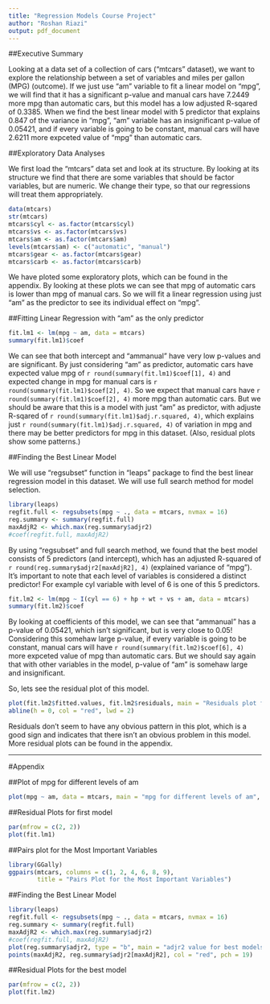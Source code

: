 ```yaml
---
title: "Regression Models Course Project"
author: "Roshan Riazi"
output: pdf_document
---
```


##Executive Summary

Looking at a data set of a collection of cars ("mtcars" dataset), we want to explore the relationship between a set of variables and miles per gallon (MPG) (outcome). If we just use "am" variable to fit a linear model on "mpg", we will find that it has a significant p-value and manual cars have 7.2449 more mpg than automatic cars, but this model has a low adjusted R-sqared of 0.3385. When we find the best linear model with 5 predictor that explains 0.847 of the variance in "mpg", "am" variable has an insignificant p-value of 0.05421, and if every variable is going to be constant, manual cars will have 2.6211 more expceted value of "mpg" than automatic cars.

##Exploratory Data Analyses

We first load the "mtcars" data set and look at its structure. By looking at its structure we find that there are some variables that should be factor variables, but are numeric. We change their type, so that our regressions will treat them appropriately.

```r
data(mtcars)
str(mtcars)
mtcars$cyl <- as.factor(mtcars$cyl)
mtcars$vs <- as.factor(mtcars$vs)
mtcars$am <- as.factor(mtcars$am)
levels(mtcars$am) <- c("automatic", "manual")
mtcars$gear <- as.factor(mtcars$gear)
mtcars$carb <- as.factor(mtcars$carb)
```

We have ploted some exploratory plots, which can be found in the appendix. By looking at these plots we can see that mpg of automatic cars is lower than mpg of manual cars. So we will fit a linear regression using just "am" as the predictor to see its individual effect on "mpg".

##Fitting Linear Regression with "am" as the only predictor

```r
fit.lm1 <- lm(mpg ~ am, data = mtcars)
summary(fit.lm1)$coef
```

We can see that both intercept and "ammanual" have very low p-values and are significant. By just considering "am" as predictor, automatic cars have expected value mpg of `r round(summary(fit.lm1)$coef[1], 4)` and expected change in mpg for manual cars is `r round(summary(fit.lm1)$coef[2], 4)`. So we expect that manual cars have `r round(summary(fit.lm1)$coef[2], 4)` more mpg than automatic cars. But we should be aware that this is a model with just "am" as predictor, with adjuste R-sqared of `r round(summary(fit.lm1)$adj.r.squared, 4)`, which explains just `r round(summary(fit.lm1)$adj.r.squared, 4)` of variation in mpg and there may be better predictors for mpg in this dataset. (Also, residual plots show some patterns.)

##Finding the Best Linear Model

We will use "regsubset" function in "leaps" package to find the best linear regression model in this dataset. We will use full search method for model selection.

```r
library(leaps)
regfit.full <- regsubsets(mpg ~ ., data = mtcars, nvmax = 16)
reg.summary <- summary(regfit.full)
maxAdjR2 <- which.max(reg.summary$adjr2)
#coef(regfit.full, maxAdjR2)
```

By using "regsubset" and full search method, we found that the best model consists of 5 predictors (and intercept), which has an adjusted R-squared of `r round(reg.summary$adjr2[maxAdjR2], 4)` (explained variance of "mpg"). It's important to note that each level of variables is considered a distinct predictor! For example cyl variable with level of 6 is one of this 5 predictors. 

```r
fit.lm2 <- lm(mpg ~ I(cyl == 6) + hp + wt + vs + am, data = mtcars)
summary(fit.lm2)$coef
```

By looking at coefficients of this model, we can see that "ammanual" has a p-value of 0.05421, which isn't significant, but is very close to 0.05! Considering this somehaw large p-value, if every variable is going to be constant, manual cars will have `r round(summary(fit.lm2)$coef[6], 4)` more expceted value of mpg than automatic cars. But we should say again that with other variables in the model, p-value of "am" is somehaw large and insignificant.

So, lets see the residual plot of this model.

```r
plot(fit.lm2$fitted.values, fit.lm2$residuals, main = "Residuals plot for best model", cex.main = .8)
abline(h = 0, col = "red", lwd = 2)
```

Residuals don't seem to have any obvious pattern in this plot, which is a good sign and indicates that there isn't an obvious problem in this model. More residual plots can be found in the appendix.

-------
#Appendix


##Plot of mpg for different levels of am

```r
plot(mpg ~ am, data = mtcars, main = "mpg for different levels of am", cex.main = .8)
```

##Residual Plots for first model

```r
par(mfrow = c(2, 2))
plot(fit.lm1)
```

##Pairs plot for the Most Important Variables

```r
library(GGally)
ggpairs(mtcars, columns = c(1, 2, 4, 6, 8, 9), 
        title = "Pairs Plot for the Most Important Variables")
```

##Finding the Best Linear Model

```r
library(leaps)
regfit.full <- regsubsets(mpg ~ ., data = mtcars, nvmax = 16)
reg.summary <- summary(regfit.full)
maxAdjR2 <- which.max(reg.summary$adjr2)
#coef(regfit.full, maxAdjR2)
plot(reg.summary$adjr2, type = "b", main = "adjr2 value for best models of different sizes")
points(maxAdjR2, reg.summary$adjr2[maxAdjR2], col = "red", pch = 19)
```

##Residual Plots for the best model

```r
par(mfrow = c(2, 2))
plot(fit.lm2)
```